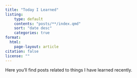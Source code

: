 ```yaml
---
title: "Today I Learned"
listing:
    type: default
    contents: "posts/**/index.qmd"
    sort: "date desc"
    categories: true
format:
  html:
    page-layout: article
citation: false
license: ""
---
```


Here you'll find posts related to things I have learned recently.
